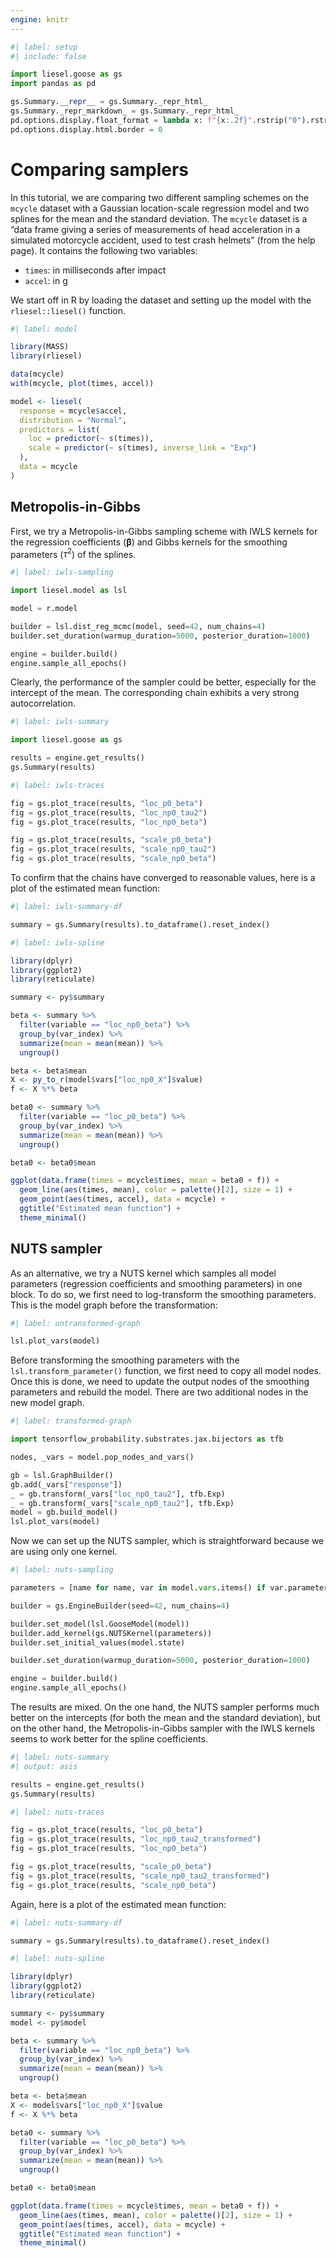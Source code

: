 ```yaml
---
engine: knitr
---
```


```python
#| label: setup
#| include: false

import liesel.goose as gs
import pandas as pd

gs.Summary.__repr__ = gs.Summary._repr_html_
gs.Summary._repr_markdown_ = gs.Summary._repr_html_
pd.options.display.float_format = lambda x: f"{x:.2f}".rstrip("0").rstrip(".")
pd.options.display.html.border = 0
```

# Comparing samplers

In this tutorial, we are comparing two different sampling schemes on the `mcycle` dataset with a Gaussian location-scale regression model and two splines for the mean and the standard deviation. The `mcycle` dataset is a "data frame giving a series of measurements of head acceleration in a simulated motorcycle accident, used to test crash helmets" (from the help page). It contains the following two variables:

- `times`: in milliseconds after impact
- `accel`: in g

We start off in R by loading the dataset and setting up the model with the `rliesel::liesel()` function.

```r
#| label: model

library(MASS)
library(rliesel)

data(mcycle)
with(mcycle, plot(times, accel))

model <- liesel(
  response = mcycle$accel,
  distribution = "Normal",
  predictors = list(
    loc = predictor(~ s(times)),
    scale = predictor(~ s(times), inverse_link = "Exp")
  ),
  data = mcycle
)
```

## Metropolis-in-Gibbs

First, we try a Metropolis-in-Gibbs sampling scheme with IWLS kernels for the regression coefficients ($\boldsymbol{\beta}$) and Gibbs kernels for the smoothing parameters ($\tau^2$) of the splines.

```python
#| label: iwls-sampling

import liesel.model as lsl

model = r.model

builder = lsl.dist_reg_mcmc(model, seed=42, num_chains=4)
builder.set_duration(warmup_duration=5000, posterior_duration=1000)

engine = builder.build()
engine.sample_all_epochs()
```

Clearly, the performance of the sampler could be better, especially for the intercept of the mean. The corresponding chain exhibits a very strong autocorrelation.

```python
#| label: iwls-summary

import liesel.goose as gs

results = engine.get_results()
gs.Summary(results)
```

```python
#| label: iwls-traces

fig = gs.plot_trace(results, "loc_p0_beta")
fig = gs.plot_trace(results, "loc_np0_tau2")
fig = gs.plot_trace(results, "loc_np0_beta")

fig = gs.plot_trace(results, "scale_p0_beta")
fig = gs.plot_trace(results, "scale_np0_tau2")
fig = gs.plot_trace(results, "scale_np0_beta")
```

To confirm that the chains have converged to reasonable values, here is a plot of the estimated mean function:

```python
#| label: iwls-summary-df

summary = gs.Summary(results).to_dataframe().reset_index()
```

```r
#| label: iwls-spline

library(dplyr)
library(ggplot2)
library(reticulate)

summary <- py$summary

beta <- summary %>%
  filter(variable == "loc_np0_beta") %>%
  group_by(var_index) %>%
  summarize(mean = mean(mean)) %>%
  ungroup()

beta <- beta$mean
X <- py_to_r(model$vars["loc_np0_X"]$value)
f <- X %*% beta

beta0 <- summary %>%
  filter(variable == "loc_p0_beta") %>%
  group_by(var_index) %>%
  summarize(mean = mean(mean)) %>%
  ungroup()

beta0 <- beta0$mean

ggplot(data.frame(times = mcycle$times, mean = beta0 + f)) +
  geom_line(aes(times, mean), color = palette()[2], size = 1) +
  geom_point(aes(times, accel), data = mcycle) +
  ggtitle("Estimated mean function") +
  theme_minimal()
```

## NUTS sampler

As an alternative, we try a NUTS kernel which samples all model parameters (regression coefficients and smoothing parameters) in one block. To do so, we first need to log-transform the smoothing parameters. This is the model graph before the transformation:

```python
#| label: untransformed-graph

lsl.plot_vars(model)
```

Before transforming the smoothing parameters with the `lsl.transform_parameter()` function, we first need to copy all model nodes. Once this is done, we need to update the output nodes of the smoothing parameters and rebuild the model. There are two additional nodes in the new model graph.

```python
#| label: transformed-graph

import tensorflow_probability.substrates.jax.bijectors as tfb

nodes, _vars = model.pop_nodes_and_vars()

gb = lsl.GraphBuilder()
gb.add(_vars["response"])
_ = gb.transform(_vars["loc_np0_tau2"], tfb.Exp)
_ = gb.transform(_vars["scale_np0_tau2"], tfb.Exp)
model = gb.build_model()
lsl.plot_vars(model)
```

Now we can set up the NUTS sampler, which is straightforward because we are using only one kernel.

```python
#| label: nuts-sampling

parameters = [name for name, var in model.vars.items() if var.parameter]

builder = gs.EngineBuilder(seed=42, num_chains=4)

builder.set_model(lsl.GooseModel(model))
builder.add_kernel(gs.NUTSKernel(parameters))
builder.set_initial_values(model.state)

builder.set_duration(warmup_duration=5000, posterior_duration=1000)

engine = builder.build()
engine.sample_all_epochs()
```

The results are mixed. On the one hand, the NUTS sampler performs much better on the intercepts (for both the mean and the standard deviation), but on the other hand, the Metropolis-in-Gibbs sampler with the IWLS kernels seems to work better for the spline coefficients.

```python
#| label: nuts-summary
#| output: asis

results = engine.get_results()
gs.Summary(results)
```

```python
#| label: nuts-traces

fig = gs.plot_trace(results, "loc_p0_beta")
fig = gs.plot_trace(results, "loc_np0_tau2_transformed")
fig = gs.plot_trace(results, "loc_np0_beta")

fig = gs.plot_trace(results, "scale_p0_beta")
fig = gs.plot_trace(results, "scale_np0_tau2_transformed")
fig = gs.plot_trace(results, "scale_np0_beta")
```

Again, here is a plot of the estimated mean function:

```python
#| label: nuts-summary-df

summary = gs.Summary(results).to_dataframe().reset_index()
```

```r
#| label: nuts-spline

library(dplyr)
library(ggplot2)
library(reticulate)

summary <- py$summary
model <- py$model

beta <- summary %>%
  filter(variable == "loc_np0_beta") %>%
  group_by(var_index) %>%
  summarize(mean = mean(mean)) %>%
  ungroup()

beta <- beta$mean
X <- model$vars["loc_np0_X"]$value
f <- X %*% beta

beta0 <- summary %>%
  filter(variable == "loc_p0_beta") %>%
  group_by(var_index) %>%
  summarize(mean = mean(mean)) %>%
  ungroup()

beta0 <- beta0$mean

ggplot(data.frame(times = mcycle$times, mean = beta0 + f)) +
  geom_line(aes(times, mean), color = palette()[2], size = 1) +
  geom_point(aes(times, accel), data = mcycle) +
  ggtitle("Estimated mean function") +
  theme_minimal()
```
